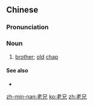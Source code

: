 ==Chinese==
{{zh-forms}}

===Pronunciation===
{{zh-pron
|m=lǎoxiōng
|c=lou5 hing1
|mn=lāu-hiaⁿ
|cat=n
}}

===Noun===
{{zh-noun}}

# [[brother]]; [[old]] [[chap]] {{gloss|form of address between male friends}}

====See also====
* {{zh-l|撈鬆}}

[[zh-min-nan:老兄]]
[[ko:老兄]]
[[zh:老兄]]